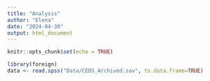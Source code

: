 ```yaml
---
title: "Analysis"
author: "Elena"
date: "2024-04-30"
output: html_document
---
```


```r
knitr::opts_chunk$set(echo = TRUE)
```

```r
library(foreign)
data <- read.spss("Data/CEDS_Archived.sav", to.data.frame=TRUE)
```

